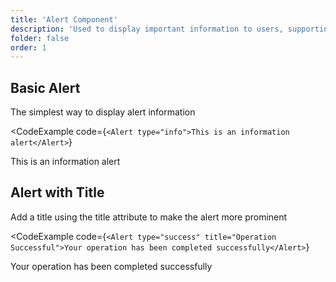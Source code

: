 ```yaml
---
title: 'Alert Component'
description: 'Used to display important information to users, supporting various types of prompt styles and interactive effects'
folder: false
order: 1
---
```



## Basic Alert

The simplest way to display alert information

<CodeExample
  code={`<Alert type="info">This is an information alert</Alert>`}
>
  <Alert type="info">This is an information alert</Alert>
</CodeExample>

## Alert with Title

Add a title using the title attribute to make the alert more prominent

<CodeExample
  code={`<Alert type="success" title="Operation Successful">Your operation has been completed successfully</Alert>`}
>
  <Alert type="success" title="Operation Successful">Your operation has been completed successfully</Alert>
</CodeExample>

